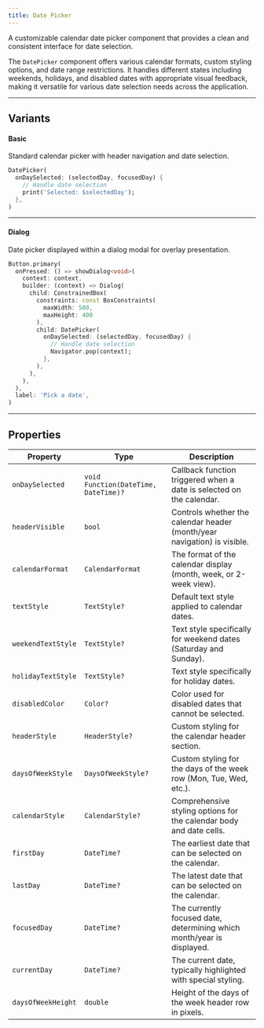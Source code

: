 ```yaml
---
title: Date Picker
---
```



A customizable calendar date picker component that provides a clean and consistent interface for date selection.

The `DatePicker` component offers various calendar formats, custom styling options, and date range restrictions. It handles different states including weekends, holidays, and disabled dates with appropriate visual feedback, making it versatile for various date selection needs across the application.

---

## Variants

#### Basic
Standard calendar picker with header navigation and date selection.

<Preview src="date-picker?style=basic" minHeight="450px">

```dart
DatePicker(
  onDaySelected: (selectedDay, focusedDay) {
    // Handle date selection
    print('Selected: $selectedDay');
  },
)
```

</Preview>

---

#### Dialog
Date picker displayed within a dialog modal for overlay presentation.

<Preview src="date-picker?style=dialog" minHeight="450px">

```dart
Button.primary(
  onPressed: () => showDialog<void>(
    context: context,
    builder: (context) => Dialog(
      child: ConstrainedBox(
        constraints: const BoxConstraints(
          maxWidth: 500, 
          maxHeight: 400
        ),
        child: DatePicker(
          onDaySelected: (selectedDay, focusedDay) {
            // Handle date selection
            Navigator.pop(context);
          },
        ),
      ),
    ),
  ),
  label: 'Pick a date',
)
```

</Preview>

---

## Properties

<div class="docs-table">

| Property             | Type                                     | Description                                                                  |
|----------------------|------------------------------------------|------------------------------------------------------------------------------|
| `onDaySelected`      | `void Function(DateTime, DateTime)?`     | Callback function triggered when a date is selected on the calendar.         |
| `headerVisible`      | `bool`                                   | Controls whether the calendar header (month/year navigation) is visible.     |
| `calendarFormat`     | `CalendarFormat`                         | The format of the calendar display (month, week, or 2-week view).            |
| `textStyle`          | `TextStyle?`                             | Default text style applied to calendar dates.                                |
| `weekendTextStyle`   | `TextStyle?`                             | Text style specifically for weekend dates (Saturday and Sunday).             |
| `holidayTextStyle`   | `TextStyle?`                             | Text style specifically for holiday dates.                                   |
| `disabledColor`      | `Color?`                                 | Color used for disabled dates that cannot be selected.                       |
| `headerStyle`        | `HeaderStyle?`                           | Custom styling for the calendar header section.                              |
| `daysOfWeekStyle`    | `DaysOfWeekStyle?`                       | Custom styling for the days of the week row (Mon, Tue, Wed, etc.).           |
| `calendarStyle`      | `CalendarStyle?`                         | Comprehensive styling options for the calendar body and date cells.          |
| `firstDay`           | `DateTime?`                              | The earliest date that can be selected on the calendar.                      |
| `lastDay`            | `DateTime?`                              | The latest date that can be selected on the calendar.                        |
| `focusedDay`         | `DateTime?`                              | The currently focused date, determining which month/year is displayed.       |
| `currentDay`         | `DateTime?`                              | The current date, typically highlighted with special styling.                |
| `daysOfWeekHeight`   | `double`                                 | Height of the days of the week header row in pixels.                         |

</div>

